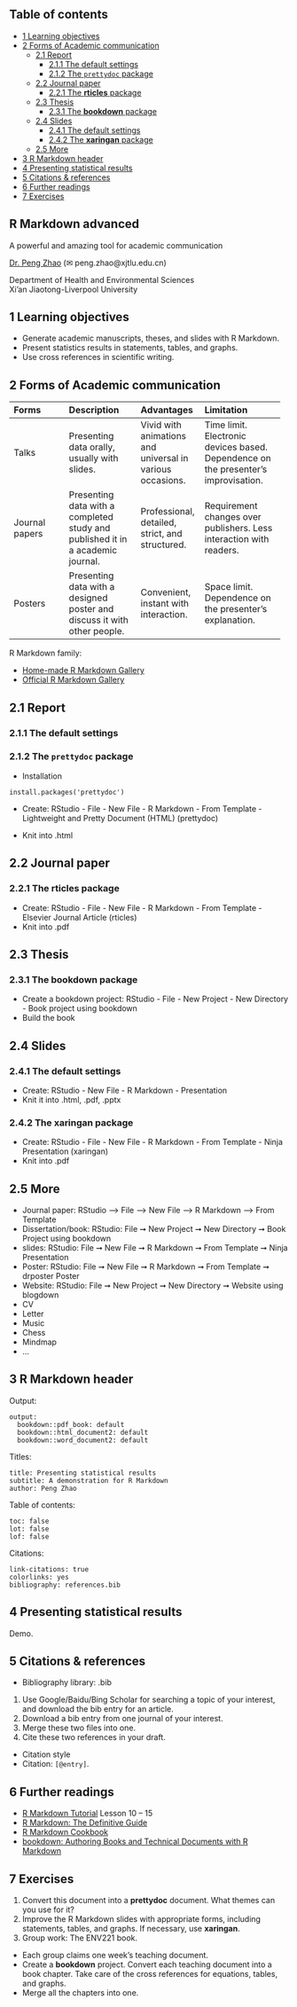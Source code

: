 ::: {#quarto-content .page-columns .page-rows-contents .page-layout-article .toc-left}
::: {#quarto-sidebar-toc-left .sidebar .toc-left}
## Table of contents {#toc-title}

-   [[1]{.toc-section-number} Learning
    objectives](#learning-objectives){#toc-learning-objectives .nav-link
    .active scroll-target="#learning-objectives"}
-   [[2]{.toc-section-number} Forms of Academic
    communication](#forms-of-academic-communication){#toc-forms-of-academic-communication
    .nav-link scroll-target="#forms-of-academic-communication"}
    -   [[2.1]{.toc-section-number} Report](#report){#toc-report
        .nav-link scroll-target="#report"}
        -   [[2.1.1]{.toc-section-number} The default
            settings](#the-default-settings){#toc-the-default-settings
            .nav-link scroll-target="#the-default-settings"}
        -   [[2.1.2]{.toc-section-number} The `prettydoc`
            package](#the-prettydoc-package){#toc-the-prettydoc-package
            .nav-link scroll-target="#the-prettydoc-package"}
    -   [[2.2]{.toc-section-number} Journal
        paper](#journal-paper){#toc-journal-paper .nav-link
        scroll-target="#journal-paper"}
        -   [[2.2.1]{.toc-section-number} The **rticles**
            package](#the-rticles-package){#toc-the-rticles-package
            .nav-link scroll-target="#the-rticles-package"}
    -   [[2.3]{.toc-section-number} Thesis](#thesis){#toc-thesis
        .nav-link scroll-target="#thesis"}
        -   [[2.3.1]{.toc-section-number} The **bookdown**
            package](#the-bookdown-package){#toc-the-bookdown-package
            .nav-link scroll-target="#the-bookdown-package"}
    -   [[2.4]{.toc-section-number} Slides](#slides){#toc-slides
        .nav-link scroll-target="#slides"}
        -   [[2.4.1]{.toc-section-number} The default
            settings](#the-default-settings-1){#toc-the-default-settings-1
            .nav-link scroll-target="#the-default-settings-1"}
        -   [[2.4.2]{.toc-section-number} The **xaringan**
            package](#the-xaringan-package){#toc-the-xaringan-package
            .nav-link scroll-target="#the-xaringan-package"}
    -   [[2.5]{.toc-section-number} More](#more){#toc-more .nav-link
        scroll-target="#more"}
-   [[3]{.toc-section-number} R Markdown
    header](#r-markdown-header){#toc-r-markdown-header .nav-link
    scroll-target="#r-markdown-header"}
-   [[4]{.toc-section-number} Presenting statistical
    results](#presenting-statistical-results){#toc-presenting-statistical-results
    .nav-link scroll-target="#presenting-statistical-results"}
-   [[5]{.toc-section-number} Citations &
    references](#citations-references){#toc-citations-references
    .nav-link scroll-target="#citations-references"}
-   [[6]{.toc-section-number} Further
    readings](#further-readings){#toc-further-readings .nav-link
    scroll-target="#further-readings"}
-   [[7]{.toc-section-number} Exercises](#exercises){#toc-exercises
    .nav-link scroll-target="#exercises"}
:::

::: {#quarto-margin-sidebar .sidebar .margin-sidebar}
:::

::: {#quarto-document-content .content role="main"}
::: {#title-block-header .quarto-title-block .default}
::: quarto-title
# R Markdown advanced {#r-markdown-advanced .title}

A powerful and amazing tool for academic communication
:::

::: quarto-title-meta
:::
:::

[Dr. Peng Zhao](https://connect.xjtlu.edu.cn/user/pengzhao) (✉
peng.zhao@xjtlu.edu.cn)

Department of Health and Environmental Sciences\
Xi'an Jiaotong-Liverpool University

::: {#learning-objectives .section .level1 number="1"}
# [1]{.header-section-number} Learning objectives {#learning-objectives number="1"}

-   Generate academic manuscripts, theses, and slides with R Markdown.
-   Present statistics results in statements, tables, and graphs.
-   Use cross references in scientific writing.
:::

::: {#forms-of-academic-communication .section .level1 number="2"}
# [2]{.header-section-number} Forms of Academic communication {#forms-of-academic-communication number="2"}

  ------------------------------------------------------------------------
  Forms          Description         Advantages      Limitation
  -------------- ------------------- --------------- ---------------------
  Talks          Presenting data     Vivid with      Time limit.
                 orally, usually     animations and  Electronic devices
                 with slides.        universal in    based. Dependence on
                                     various         the presenter's
                                     occasions.      improvisation.

  Journal papers Presenting data     Professional,   Requirement changes
                 with a completed    detailed,       over publishers. Less
                 study and published strict, and     interaction with
                 it in a academic    structured.     readers.
                 journal.                            

  Posters        Presenting data     Convenient,     Space limit.
                 with a designed     instant with    Dependence on the
                 poster and discuss  interaction.    presenter's
                 it with other                       explanation.
                 people.                             
  ------------------------------------------------------------------------

R Markdown family:

-   [Home-made R Markdown Gallery](https://rmd.pzhao.org)
-   [Official R Markdown
    Gallery](https://rmarkdown.rstudio.com/gallery.html)

::: {#report .section .level2 number="2.1"}
## [2.1]{.header-section-number} Report {#report .anchored number="2.1" anchor-id="report"}

::: {#the-default-settings .section .level3 number="2.1.1"}
### [2.1.1]{.header-section-number} The default settings {#the-default-settings .anchored number="2.1.1" anchor-id="the-default-settings"}
:::

::: {#the-prettydoc-package .section .level3 number="2.1.2"}
### [2.1.2]{.header-section-number} The `prettydoc` package {#the-prettydoc-package .anchored number="2.1.2" anchor-id="the-prettydoc-package"}

-   Installation

::: {.cell layout-align="center"}
::: {#cb1 .sourceCode .cell-code}
``` .sourceCode
install.packages('prettydoc')
```
:::
:::

-   Create: RStudio - File - New File - R Markdown - From Template -
    Lightweight and Pretty Document (HTML) (prettydoc)

-   Knit into .html
:::
:::

::: {#journal-paper .section .level2 number="2.2"}
## [2.2]{.header-section-number} Journal paper {#journal-paper .anchored number="2.2" anchor-id="journal-paper"}

::: {#the-rticles-package .section .level3 number="2.2.1"}
### [2.2.1]{.header-section-number} The **rticles** package {#the-rticles-package .anchored number="2.2.1" anchor-id="the-rticles-package"}

-   Create: RStudio - File - New File - R Markdown - From Template -
    Elsevier Journal Article (rticles)
-   Knit into .pdf
:::
:::

::: {#thesis .section .level2 number="2.3"}
## [2.3]{.header-section-number} Thesis {#thesis .anchored number="2.3" anchor-id="thesis"}

::: {#the-bookdown-package .section .level3 number="2.3.1"}
### [2.3.1]{.header-section-number} The **bookdown** package {#the-bookdown-package .anchored number="2.3.1" anchor-id="the-bookdown-package"}

-   Create a bookdown project: RStudio - File - New Project - New
    Directory - Book project using bookdown
-   Build the book
:::
:::

::: {#slides .section .level2 number="2.4"}
## [2.4]{.header-section-number} Slides {#slides .anchored number="2.4" anchor-id="slides"}

::: {#the-default-settings-1 .section .level3 number="2.4.1"}
### [2.4.1]{.header-section-number} The default settings {#the-default-settings-1 .anchored number="2.4.1" anchor-id="the-default-settings-1"}

-   Create: RStudio - New File - R Markdown - Presentation
-   Knit it into .html, .pdf, .pptx
:::

::: {#the-xaringan-package .section .level3 number="2.4.2"}
### [2.4.2]{.header-section-number} The **xaringan** package {#the-xaringan-package .anchored number="2.4.2" anchor-id="the-xaringan-package"}

-   Create: RStudio - File - New File - R Markdown - From Template -
    Ninja Presentation (xaringan)
-   Knit into .pdf
:::
:::

::: {#more .section .level2 number="2.5"}
## [2.5]{.header-section-number} More {#more .anchored number="2.5" anchor-id="more"}

-   Journal paper: RStudio ---\> File ---\> New File ---\> R Markdown
    ---\> From Template
-   Dissertation/book: RStudio: File ➞ New Project ➞ New Directory ➞
    Book Project using bookdown
-   slides: RStudio: File ➞ New File ➞ R Markdown ➞ From Template ➞
    Ninja Presentation
-   Poster: RStudio: File ➞ New File ➞ R Markdown ➞ From Template ➞
    drposter Poster
-   Website: RStudio: File ➞ New Project ➞ New Directory ➞ Website using
    blogdown
-   CV
-   Letter
-   Music
-   Chess
-   Mindmap
-   ...
:::
:::

::: {#r-markdown-header .section .level1 number="3"}
# [3]{.header-section-number} R Markdown header {#r-markdown-header number="3"}

Output:

::: {.cell layout-align="center"}
::: {#cb2 .sourceCode .cell-code}
``` .sourceCode
output: 
  bookdown::pdf_book: default
  bookdown::html_document2: default
  bookdown::word_document2: default
```
:::
:::

Titles:

::: {.cell layout-align="center"}
::: {#cb3 .sourceCode .cell-code}
``` .sourceCode
title: Presenting statistical results
subtitle: A demonstration for R Markdown
author: Peng Zhao
```
:::
:::

Table of contents:

::: {.cell layout-align="center"}
::: {#cb4 .sourceCode .cell-code}
``` .sourceCode
toc: false
lot: false
lof: false
```
:::
:::

Citations:

::: {.cell layout-align="center"}
::: {#cb5 .sourceCode .cell-code}
``` .sourceCode
link-citations: true
colorlinks: yes  
bibliography: references.bib
```
:::
:::
:::

::: {#presenting-statistical-results .section .level1 number="4"}
# [4]{.header-section-number} Presenting statistical results {#presenting-statistical-results number="4"}

Demo.
:::

::: {#citations-references .section .level1 number="5"}
# [5]{.header-section-number} Citations & references {#citations-references number="5"}

-   Bibliography library: .bib

1.  Use Google/Baidu/Bing Scholar for searching a topic of your
    interest, and download the bib entry for an article.
2.  Download a bib entry from one journal of your interest.
3.  Merge these two files into one.
4.  Cite these two references in your draft.

-   Citation style
-   Citation: `[@entry]`.
:::

::: {#further-readings .section .level1 number="6"}
# [6]{.header-section-number} Further readings {#further-readings number="6"}

-   [R Markdown Tutorial](https://rmarkdown.rstudio.com/lesson-10.html)
    Lesson 10 -- 15
-   [R Markdown: The Definitive
    Guide](https://bookdown.org/yihui/rmarkdown/)
-   [R Markdown
    Cookbook](https://bookdown.org/yihui/rmarkdown-cookbook/)
-   [bookdown: Authoring Books and Technical Documents with R
    Markdown](https://bookdown.org/yihui/bookdown/)
:::

::: {#exercises .section .level1 number="7"}
# [7]{.header-section-number} Exercises {#exercises number="7"}

1.  Convert this document into a **prettydoc** document. What themes can
    you use for it?
2.  Improve the R Markdown slides with appropriate forms, including
    statements, tables, and graphs. If necessary, use **xaringan**.
3.  Group work: The ENV221 book.

-   Each group claims one week's teaching document.
-   Create a **bookdown** project. Convert each teaching document into a
    book chapter. Take care of the cross references for equations,
    tables, and graphs.
-   Merge all the chapters into one.
:::
:::
:::

